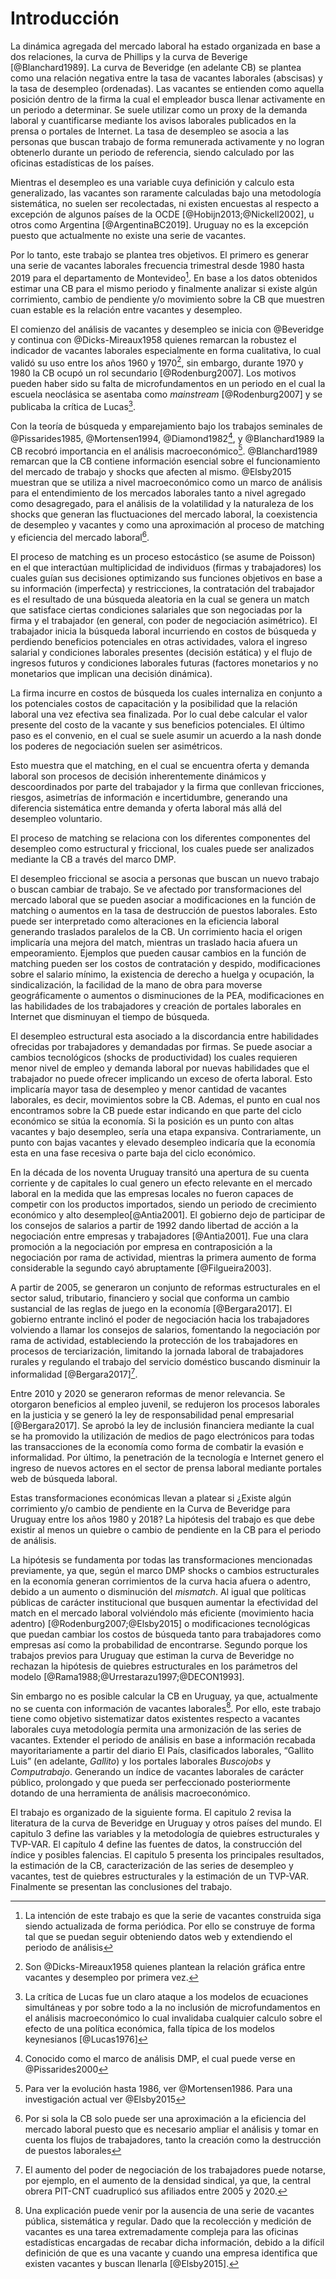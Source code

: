 # Introducción {#intro}

<!-- Este trabajo se plantea 3 objetivos. Generar una serie de vacantes laborales de frecuencia trimestral desde 1980 hasta 2018. En base a los datos obtenidos estimar una curva de Beveridge para el mismo periodo. Responder si existe algún corrimiento, cambio de pendiente y/o movimiento sobre la curva de Beveridge. El análisis en los tres casos se restringe al departamento de Montevideo, Uruguay. 
Esto lo mando al Abstract y NO SE si no lo pongo de tercer párrafo.
--> 

<!-- Los primeros debido a su facilidad de implementación, visualización, capacidad para encontrar quiebres discretos en relaciones lineales y la posibilidad de obtener la cantidad de quiebres paramétricos se han generado en el periodo sin tener que imponer una cantidad de rupturas a priori. Los segundos por dos motivos básicos: permiten levantar el supuesto de una relación invariante en la relación vacantes-desempleo y modelizar de forma no lineal. El marco de análisis para identificar shocks estructurales es la teoría de búsqueda y emparejamiento resumida en @Pissarides2000, siguiendo a @Benati2013 quienes construyen sobre @Shimer2005. -->

La dinámica agregada del mercado laboral ha estado organizada en base a dos relaciones, la curva de Phillips y la curva de Beverige [@Blanchard1989]. La curva de Beveridge (en adelante CB) se plantea como una relación negativa entre la tasa de vacantes laborales (abscisas) y la tasa de desempleo (ordenadas). Las vacantes se entienden como aquella posición dentro de la firma la cual el empleador busca llenar activamente en un periodo a determinar. Se suele utilizar como un proxy de la demanda laboral y cuantificarse mediante los avisos laborales publicados en la prensa o portales de Internet. La tasa de desempleo se asocia a las personas que buscan trabajo de forma remunerada activamente y no logran obtenerlo durante un periodo de referencia, siendo calculado por las oficinas estadísticas de los países. 

Mientras el desempleo es una variable cuya definición y calculo esta generalizado, las vacantes son raramente calculadas bajo una metodología sistemática, no suelen ser recolectadas, ni existen encuestas al respecto a excepción de algunos países de la OCDE [@Hobijn2013;@Nickell2002], u otros como Argentina [@ArgentinaBC2019]. Uruguay no es la excepción puesto que actualmente no existe una serie de vacantes. 

Por lo tanto, este trabajo se plantea tres objetivos. El primero es generar una serie de vacantes laborales frecuencia trimestral desde 1980 hasta 2019 para el departamento de Montevideo^[La intención de este trabajo es que la serie de vacantes construida siga siendo actualizada de forma periódica. Por ello se construye de forma tal que se puedan seguir obteniendo datos web y extendiendo el periodo de análisis]. En base a los datos obtenidos estimar una CB para el mismo periodo y finalmente analizar si existe algún corrimiento, cambio de pendiente y/o movimiento sobre la CB que muestren cuan estable es la relación entre vacantes y desempleo.

El comienzo del análisis de vacantes y desempleo se inicia con @Beveridge y continua con @Dicks-Mireaux1958 quienes remarcan la robustez el indicador de vacantes laborales especialmente en forma cualitativa, lo cual validó su uso entre los años 1960 y 1970^[Son @Dicks-Mireaux1958 quienes plantean la relación gráfica entre vacantes y desempleo por primera vez.], sin embargo, durante 1970 y 1980 la CB ocupó un rol secundario [@Rodenburg2007]. Los motivos pueden haber sido su falta de microfundamentos en un periodo en el cual la escuela neoclásica se asentaba como _mainstream_ [@Rodenburg2007] y se publicaba la crítica de Lucas^[La crítica de Lucas fue un claro ataque a los modelos de ecuaciones simultáneas y por sobre todo a la no inclusión de microfundamentos en el análisis macroeconómico lo cual invalidaba cualquier calculo sobre el efecto de una política económica, falla típica de los modelos keynesianos [@Lucas1976]].

Con la teoría de búsqueda y emparejamiento bajo los trabajos seminales de @Pissarides1985, @Mortensen1994, @Diamond1982^[Conocido como el marco de análisis DMP, el cual puede verse en @Pissarides2000], y @Blanchard1989 la CB recobró importancia en el análisis macroeconómico^[Para ver la evolución hasta 1986, ver @Mortensen1986. Para una investigación actual ver @Elsby2015]. @Blanchard1989 remarcan que la CB contiene información esencial sobre el funcionamiento del mercado de trabajo y shocks que afecten al mismo. @Elsby2015 muestran que se utiliza a nivel macroeconómico como un marco de análisis para el entendimiento de los mercados laborales tanto a nivel agregado como desagregado, para el análisis de la volatilidad y la naturaleza de los shocks que generan las fluctuaciones del mercado laboral, la coexistencia de desempleo y vacantes y como una aproximación al proceso de matching y eficiencia del mercado laboral^[Por si sola la CB solo puede ser una aproximación a la eficiencia del mercado laboral puesto que es necesario ampliar el análisis y tomar en cuenta los flujos de trabajadores, tanto la creación como la destrucción de puestos laborales].

El proceso de matching es un proceso estocástico (se asume de Poisson) en el que interactúan multiplicidad de individuos (firmas y trabajadores) los cuales guían sus decisiones optimizando sus funciones objetivos en base a su información (imperfecta) y restricciones, la contratación del trabajador es el resultado de una búsqueda aleatoria en la cual se genera un match que satisface ciertas condiciones salariales que son negociadas por la firma y el trabajador (en general, con poder de negociación asimétrico). El trabajador inicia la búsqueda laboral incurriendo en costos de búsqueda y perdiendo beneficios potenciales en otras actividades, valora el ingreso salarial y condiciones laborales presentes (decisión estática) y el flujo de ingresos futuros y condiciones laborales futuras (factores monetarios y no monetarios que implican una decisión dinámica).

La firma incurre en costos de búsqueda los cuales internaliza en conjunto a los potenciales costos de capacitación y la posibilidad que la relación laboral una vez efectiva sea finalizada. Por lo cual debe calcular el valor presente del costo de la vacante y sus beneficios potenciales.
El último paso es el convenio, en el cual se suele asumir un acuerdo a la nash donde los poderes de negociación suelen ser asimétricos.

Esto muestra que el matching, en el cual se encuentra oferta y demanda laboral son procesos de decisión inherentemente dinámicos y descoordinados por parte del trabajador y la firma que conllevan fricciones, riesgos, asimetrías de información e incertidumbre, generando una diferencia sistemática entre demanda y oferta laboral más allá del desempleo voluntario.

El proceso de matching se relaciona con los diferentes componentes del desempleo como estructural y friccional\footnote{El desempleo cíclico o keyneasiano, se asocia al desempleo generado por el ciclo económico. En nuestro caso, no es necesario agregar esta categoría puesto que lo analizamos de la misma forma que el desempleo estructural, como movimientos sobre la CB}, los cuales puede ser analizados mediante la CB a través del marco DMP.
<!-- El análisis de la CB mediante el marco DMP puede explicar los componentes, al menos de forma cualitativa. -->
<!-- voluntario, desequilibrio o estructural, segmentación o friccional analizados en @Rama1988-->

<!-- Esta párrafo es coloquial. Modificarlo -->
<!-- Notar que hablo de la función de matching y no la defino -->
<!-- No tienen porque ser estructurales, la creación de un portal web disminuye las fricciones y no tiene nada de estructural -->
<!-- Modificaciones en la función de matching no son las únicas que generan traslados de la curva -->
El desempleo friccional se asocia a personas que buscan un nuevo trabajo o buscan cambiar de trabajo\footnote{Esta clase de desempleo se dice que es intrínsecamente voluntario. Sin embargo, el motivo por el cual el sujeto busca o cambia de trabajo se asocia a situaciones involuntarias.}. Se ve afectado por transformaciones del mercado laboral que se pueden asociar a modificaciones en la función de matching o aumentos en la tasa de destrucción de puestos laborales. Esto puede ser interpretado como alteraciones en la eficiencia laboral generando traslados paralelos de la CB. Un corrimiento hacia el origen implicaría una mejora del match, mientras un traslado hacia afuera un empeoramiento. Ejemplos que pueden causar cambios en la función de matching pueden ser los costos de contratación y despido, modificaciones sobre el salario mínimo, la existencia de derecho a huelga y ocupación, la sindicalización, la facilidad de la mano de obra para moverse geográficamente o aumentos o disminuciones de la PEA, modificaciones en las habilidades de los trabajadores y creación de portales laborales en Internet que disminuyan el tiempo de búsqueda.

El desempleo estructural esta asociado a la discordancia entre habilidades ofrecidas por trabajadores y demandadas por firmas. Se puede asociar a cambios tecnológicos (shocks de productividad) los cuales requieren menor nivel de empleo y demanda laboral por nuevas habilidades que el trabajador no puede ofrecer implicando un exceso de oferta laboral. Esto implicaría mayor tasa de desempleo y menor cantidad de vacantes laborales, es decir, movimientos sobre la CB. Ademas, el punto en cual nos encontramos sobre la CB puede estar indicando en que parte del ciclo económico se sitúa la economía. Si la posición es un punto con altas vacantes y bajo desempleo, sería una etapa expansiva. Contrariamente, un punto con bajas vacantes y elevado desempleo indicaría que la economía esta en una fase recesiva o parte baja del ciclo económico\footnote{Lo cual explicaría el desempleo de cíclico}.

<!-- Ahora va la explicación de Uruguay de cambios que pueden ser o bien estructurales o bien friccionales -->
En la década de los noventa Uruguay transitó una apertura de su cuenta corriente y de capitales lo cual genero un efecto relevante en el mercado laboral en la medida que las empresas locales no fueron capaces de competir con los productos importados, siendo un periodo de crecimiento económico y alto desempleo[@Antia2001]. El gobierno dejo de participar de los consejos de salarios a partir de 1992 dando libertad de acción a la negociación entre empresas y trabajadores [@Antia2001]. Fue una clara promoción a la negociación por empresa en contraposición a la negociación por rama de actividad, mientras la primera aumento de forma considerable la segundo cayó abruptamente [@Filgueira2003]. 

A partir de 2005, se generaron un conjunto de reformas estructurales en el sector salud, tributario, financiero y social que conforma un cambio sustancial de las reglas de juego en la economía [@Bergara2017]. El gobierno entrante inclinó el poder de negociación hacia los trabajadores volviendo a llamar los consejos de salarios, fomentando la negociación por rama de actividad, estableciendo la protección de los trabajadores en procesos de terciarización, limitando la jornada laboral de trabajadores rurales y regulando el trabajo del servicio doméstico buscando disminuir la informalidad [@Bergara2017]^[El aumento del poder de negociación de los trabajadores puede notarse, por ejemplo, en el aumento de la densidad sindical, ya que, la central obrera PIT-CNT cuadruplicó sus afiliados entre 2005 y 2020.].

Entre 2010 y 2020 se generaron reformas de menor relevancia. Se otorgaron beneficios al empleo juvenil, se redujeron los procesos laborales en la justicia y se generó la ley de responsabilidad penal empresarial [@Bergara2017]. Se aprobó la ley de inclusión financiera mediante la cual se ha promovido la utilización de medios de pago electrónicos para todas las transacciones de la economía como forma de combatir la evasión e informalidad. Por último, la penetración de la tecnología e Internet genero el ingreso de nuevos actores en el sector de prensa laboral mediante portales web de búsqueda laboral.
<!-- apareciendo los portales _Buscojobs_, _Computrabajo_, el funcionamiento de _Gallito_ a través de internet y la creación del portal _Uruguay Concursa_ donde se centralizan las solicitudes de empleos públicos. -->

Estas transformaciones económicas llevan a platear si ¿Existe algún corrimiento y/o cambio de pendiente en la Curva de Beveridge para Uruguay entre los años 1980 y 2018? La hipótesis del trabajo es que debe existir al menos un quiebre o cambio de pendiente en la CB para el periodo de análisis.

La hipótesis se fundamenta por todas las transformaciones mencionadas previamente, ya que, según el marco DMP shocks o cambios estructurales en la economía generan corrimientos de la curva hacia afuera o adentro, debido a un aumento o disminución del _mismatch_. Al igual que políticas públicas de carácter institucional que busquen aumentar la efectividad del match en el mercado laboral volviéndolo más eficiente (movimiento hacia adentro) [@Rodenburg2007;@Elsby2015] o modificaciones tecnológicas que puedan cambiar los costos de búsqueda tanto para trabajadores como empresas así como la probabilidad de encontrarse. Segundo porque los trabajos previos para Uruguay que estiman la curva de Beveridge no rechazan la hipótesis de quiebres estructurales en los parámetros del modelo [@Rama1988;@Urrestarazu1997;@DECON1993].

Sin embargo no es posible calcular la CB en Uruguay, ya que, actualmente no se cuenta con información de vacantes laborales^[Una explicación puede venir por la ausencia de una serie de vacantes pública, sistemática y regular. Dado que la recolección y medición de vacantes es una tarea extremadamente compleja para las oficinas estadísticas encargadas de recabar dicha información, debido a la difícil definición de que es una vacante y cuando una empresa identifica que existen vacantes y buscan llenarla [@Elsby2015].]. Por ello, este trabajo tiene como objetivo sistematizar datos existentes respecto a vacantes laborales cuya metodología permita una armonización de las series de vacantes. Extender el periodo de análisis en base a información recabada mayoritariamente a partir del diario El País, clasificados laborales, "Gallito Luis" (en adelante, _Gallito_) y los portales laborales _Buscojobs_ y _Computrabajo_. Generando un índice de vacantes laborales de carácter público, prolongado y que pueda ser perfeccionado posteriormente dotando de una herramienta de análisis macroeconómico.

<!-- Finalizada la creación del índice de vacantes se pone a prueba la posibilidad de quiebres estructurales y se estima un modelo de vectores autorregresivos con parámetros variables y volatilidad estocástica (en adelante, TVP-VAR)^[La terminología para denotar a un modelo de este tipo en ocasiones es SVAR-SV o TVP-VAR-SV. Por simplicidad utilizamos la notación TVP-VAR omitiendo la referencia a la parte estructural y la volatilidad estocástica, las cuales debe quedar claro están presentes.]. -->

<!-- Para responder la pregunta se utilizan dos estrategias empíricas, los test de quiebres estructurales [@Andrews1991;@Andrews1994;@BaiPerron1998;@BaiPerron2003;@Zeileis2010] y los vectores bayesianos autorregresivos con parámetros variables y volatilidad estocástica (TVP-VAR) [@Nakajima2011;@Benati2013;@Primiceri2005;@Lubik2016b]. -->

<!-- Se pone a prueba la hipótesis nula de que no existe un cambio estructural en la relación de vacantes y desempleo bajo diferentes test estadísticos. Posteriormente se plantean test secuenciales que obtienen la cantidad de quiebres estructurales que optimizan una función objetivo bajo el algoritmo de programación dinámica. -->
<!-- Luego se plantea la estimación de la curva de Beveridge mediante TVP-SVAR para analizar cambios de la relación entre vacantes y desempleo, identificado bajo un modelo básico de búsqueda y emparejamiento, con restricciones de identificación de Cholesky. -->
<!-- Sin embargo, para poder llegar a esta especificación primero debe ponerse a prueba la hipótesis de parámetros variables a lo largo del tiempo y volatilidad estocástica, los cuales siguen un proceso de markov de orden uno. Para ello, se sigue a @Benati2013 quienes utilizan los test desarrollados por @Stock1996, @Stock1998 para testear la presencia de un camino aleatorio entre vacantes y desempleo. -->

El trabajo es organizado de la siguiente forma. El capitulo 2 revisa la literatura de la curva de Beveridge en Uruguay y otros países del mundo. El capitulo 3 define las variables y la metodología de quiebres estructurales y TVP-VAR. El capítulo 4 define las fuentes de datos, la construcción del índice y posibles falencias. El capitulo 5 presenta los principales resultados, la estimación de la CB, caracterización de las series de desempleo y vacantes, test de quiebres estructurales y la estimación de un TVP-VAR. Finalmente se presentan las conclusiones del trabajo.
